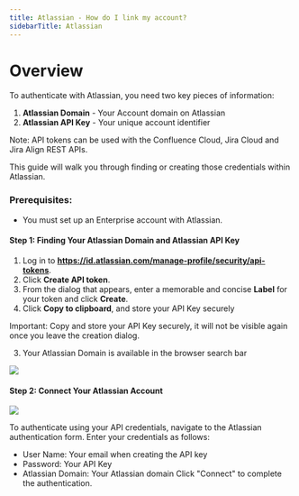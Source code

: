 ```yaml
---
title: Atlassian - How do I link my account?
sidebarTitle: Atlassian
---
```



# Overview

To authenticate with Atlassian, you need two key pieces of information:
1. **Atlassian Domain** - Your Account domain on Atlassian
2. **Atlassian API Key** - Your unique account identifier

Note: API tokens can be used with the Confluence Cloud, Jira Cloud and Jira Align REST APIs.


This guide will walk you through finding or creating those credentials within Atlassian.


### Prerequisites:

- You must set up an Enterprise account with Atlassian.


#### Step 1: Finding Your Atlassian Domain and Atlassian API Key
1. Log in to **https://id.atlassian.com/manage-profile/security/api-tokens**.
2. Click **Create API token**.
3. From the dialog that appears, enter a memorable and concise **Label** for your token and click **Create**.
4. Click **Copy to clipboard**, and store your API Key securely


Important: Copy and store your API Key securely, it will not be visible again once you leave the creation dialog.


3. Your Atlassian Domain is available in the browser search bar

<img src="/integrations/all/jira-basic/nango-atlassian-1.png" />


#### Step 2: Connect Your Atlassian Account

<img src="/integrations/all/jira-basic/nango_connect_ui.png" />

To authenticate using your API credentials, navigate to the Atlassian authentication form.
Enter your credentials as follows:
- User Name: Your email when creating the API key
- Password: Your API Key
- Atlassian Domain: Your Atlassian domain
Click "Connect" to complete the authentication.
